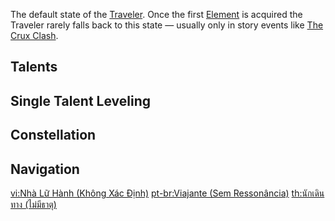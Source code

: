 {{Traveler Infobox
|element     = Unaligned
|order       = 0
|releaseDate = 2020-09-28
}}
The default state of the [[Traveler]]. Once the first [[Element]] is acquired the Traveler rarely falls back to this state &mdash;  usually only in story events like [[The Crux Clash (Quest)|The Crux Clash]].

==Talents==
{{Talent Table|Traveler (Unaligned)}}

==Single Talent Leveling==
{{Talent Upgrade|Mondstadt}}

==Constellation==
{{Description|The Traveler's constellation cannot be accessed.}}

==Navigation==
{{Traveler Navbox}}

[[vi:Nhà Lữ Hành (Không Xác Định)]]
[[pt-br:Viajante (Sem Ressonância)]]
[[th:นักเดินทาง (ไม่มีธาตุ)]]